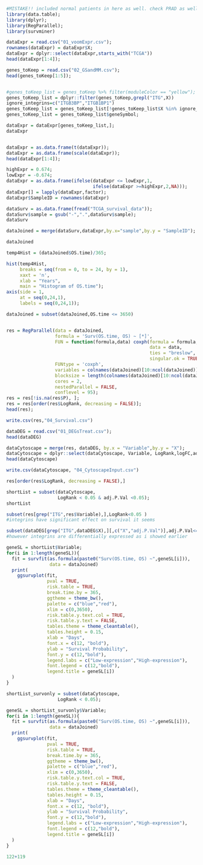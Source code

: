 ```r
#MISTAKE!! included normal patients in here as well. check PRAD as well
library(data.table);
library(dplyr);
library(RegParallel);
library(survminer)
```

```r
dataExpr = read.csv("01_voomExpr.csv");
rownames(dataExpr) = dataExpr$X;
dataExpr = dplyr::select(dataExpr,starts_with("TCGA"))
head(dataExpr[1:4]);
```


```r
genes_toKeep = read.csv("02_GSandMM.csv");
head(genes_toKeep[1:5]);

```
```r

```


```r
#genes_toKeep_list = genes_toKeep %>% filter(moduleColor == "yellow");
genes_toKeep_list = dplyr::filter(genes_toKeep,grepl("ITG",X))
ignore_integrins=c("ITGB3BP","ITGB1BP1")
genes_toKeep_list = genes_toKeep_list[!genes_toKeep_list$X %in% ignore_integrins,] #this line not in STAR protocols. remove itg
genes_toKeep_list = genes_toKeep_list$geneSymbol;

dataExpr = dataExpr[genes_toKeep_list,];
dataExpr
```

```r

```


```r
dataExpr = as.data.frame(t(dataExpr));
dataExpr = as.data.frame(scale(dataExpr));
head(dataExpr[1:4]);
```

```r
highExpr = 0.674;
lowExpr = -0.674;
dataExpr = as.data.frame(ifelse(dataExpr <= lowExpr,1,
                                ifelse(dataExpr >=highExpr,2,NA)));
dataExpr[] = lapply(dataExpr,factor);
dataExpr$SampleID = rownames(dataExpr)
```

```r
dataSurv = as.data.frame(fread("TCGA_survival_data"));
dataSurv$sample = gsub("-",".",dataSurv$sample);
dataSurv
```
```r
dataJoined = merge(dataSurv,dataExpr,by.x="sample",by.y = "SampleID");
```

```r
dataJoined
```


```r
temp4Hist = (dataJoined$OS.time)/365;

hist(temp4Hist,
     breaks = seq(from = 0, to = 24, by = 1),
     xaxt = 'n',
     xlab = "Years",
     main = "Histogram of OS.time");
axis(side = 1,
     at = seq(0,24,1),
     labels = seq(0,24,1));
```

```r
dataJoined = subset(dataJoined,OS.time <= 3650)
```

```r

```


```r
res = RegParallel(data = dataJoined,
                  formula = 'Surv(OS.time, OS) ~ [*]',
                  FUN = function(formula,data) coxph(formula = formula,
                                                     data = data,
                                                     ties = "breslow",
                                                     singular.ok = TRUE),
                  FUNtype = 'coxph',
                  variables = colnames(dataJoined)[10:ncol(dataJoined)],
                  blocksize = length(colnames(dataJoined)[10:ncol(dataJoined)]),
                  cores = 2,
                  nestedParallel = FALSE,
                  conflevel = 95);
res = res[!is.na(res$P), ];
res = res[order(res$LogRank, decreasing = FALSE)];
head(res);
```

```r
write.csv(res,"04_Survival.csv")
```

```r
dataDEG = read.csv("01_DEGsTreat.csv");
head(dataDEG)
```
```r
dataCytoscape = merge(res, dataDEG, by.x = "Variable",by.y = "X");
dataCytoscape = dplyr::select(dataCytoscape, Variable, LogRank,logFC,adj.P.Val);
head(dataCytoscape)
```
```r
write.csv(dataCytoscape, "04_CytoscapeInput.csv")
```

```r
res[order(res$LogRank, decreasing = FALSE),]
```


```r
shortList = subset(dataCytoscape,
                   LogRank < 0.05 & adj.P.Val <0.05);
shortList
```

```r
subset(res[grep("ITG",res$Variable),],LogRank<0.05 )
#integrins have significant effect on survival it seems
```


```r
subset(dataDEG[grep("ITG",dataDEG$X),][,c("X","adj.P.Val")],adj.P.Val<=0.05)
#however integrins are differentially expressed as i showed earlier
```

```r
geneSL = shortList$Variable;
for(i in 1:length(geneSL)){
  fit = survfit(as.formula(paste0("Surv(OS.time, OS) ~",geneSL[i])),
                data = dataJoined)
  print(
    ggsurvplot(fit,
               pval = TRUE,
               risk.table = TRUE,
               break.time.by = 365,
               ggtheme = theme_bw(),
               palette = c("blue","red"),
               xlim = c(0,3650),
               risk.table.y.text.col = TRUE,
               risk.table.y.text = FALSE,
               tables.theme = theme_cleantable(),
               tables.height = 0.15,
               xlab = "Days",
               font.x = c(12, "bold"),
               ylab = "Survival Probability",
               font.y = c(12,"bold"),
               legend.labs = c("Low-expression","High-expression"),
               font.legend = c(12,"bold"),
               legend.title = geneSL[i])
  )
}
```

```r
shortList_survonly = subset(dataCytoscape,
                   LogRank < 0.05);

```


```r
geneSL = shortList_survonly$Variable;
for(i in 1:length(geneSL)){
  fit = survfit(as.formula(paste0("Surv(OS.time, OS) ~",geneSL[i])),
                data = dataJoined)
  print(
    ggsurvplot(fit,
               pval = TRUE,
               risk.table = TRUE,
               break.time.by = 365,
               ggtheme = theme_bw(),
               palette = c("blue","red"),
               xlim = c(0,3650),
               risk.table.y.text.col = TRUE,
               risk.table.y.text = FALSE,
               tables.theme = theme_cleantable(),
               tables.height = 0.15,
               xlab = "Days",
               font.x = c(12, "bold"),
               ylab = "Survival Probability",
               font.y = c(12,"bold"),
               legend.labs = c("Low-expression","High-expression"),
               font.legend = c(12,"bold"),
               legend.title = geneSL[i])
  )
}
```


```r
122+119
```














